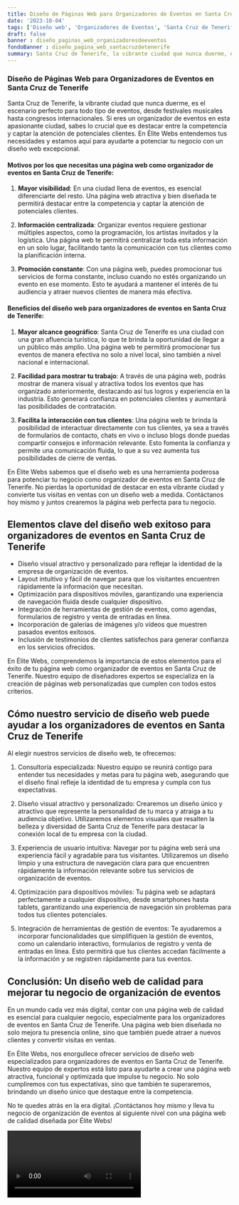 ```yaml
---
title: Diseño de Páginas Web para Organizadores de Eventos en Santa Cruz de Tenerife
date: '2023-10-04'
tags: ['Diseño web', 'Organizadores de Eventos', 'Santa Cruz de Tenerife']
draft: false
banner : diseño_paginas_web_organizadoresdeeventos
fondoBanner : diseño_pagina_web_santacruzdetenerife
summary: Santa Cruz de Tenerife, la vibrante ciudad que nunca duerme, es el escenario perfecto para todo tipo de eventos, desde festivales musicales hasta congresos internacionales. Si eres un organizador de eventos en esta apasionante ciudad, sabes lo crucial que es destacar entre la competencia y captar la atención de potenciales clientes. En Élite Webs entendemos tus necesidades y estamos aquí para ayudarte a potenciar tu negocio con un diseño web excepcional.
---
```


### Diseño de Páginas Web para Organizadores de Eventos en Santa Cruz de Tenerife

Santa Cruz de Tenerife, la vibrante ciudad que nunca duerme, es el escenario perfecto para todo tipo de eventos, desde festivales musicales hasta congresos internacionales. Si eres un organizador de eventos en esta apasionante ciudad, sabes lo crucial que es destacar entre la competencia y captar la atención de potenciales clientes. En Élite Webs entendemos tus necesidades y estamos aquí para ayudarte a potenciar tu negocio con un diseño web excepcional.

#### Motivos por los que necesitas una página web como organizador de eventos en Santa Cruz de Tenerife:

1. **Mayor visibilidad**: En una ciudad llena de eventos, es esencial diferenciarte del resto. Una página web atractiva y bien diseñada te permitirá destacar entre la competencia y captar la atención de potenciales clientes.

2. **Información centralizada**: Organizar eventos requiere gestionar múltiples aspectos, como la programación, los artistas invitados y la logística. Una página web te permitirá centralizar toda esta información en un solo lugar, facilitando tanto la comunicación con tus clientes como la planificación interna.

3. **Promoción constante**: Con una página web, puedes promocionar tus servicios de forma constante, incluso cuando no estés organizando un evento en ese momento. Esto te ayudará a mantener el interés de tu audiencia y atraer nuevos clientes de manera más efectiva.

#### Beneficios del diseño web para organizadores de eventos en Santa Cruz de Tenerife:

1. **Mayor alcance geográfico**: Santa Cruz de Tenerife es una ciudad con una gran afluencia turística, lo que te brinda la oportunidad de llegar a un público más amplio. Una página web te permitirá promocionar tus eventos de manera efectiva no solo a nivel local, sino también a nivel nacional e internacional.

2. **Facilidad para mostrar tu trabajo**: A través de una página web, podrás mostrar de manera visual y atractiva todos los eventos que has organizado anteriormente, destacando así tus logros y experiencia en la industria. Esto generará confianza en potenciales clientes y aumentará las posibilidades de contratación.

3. **Facilita la interacción con tus clientes**: Una página web te brinda la posibilidad de interactuar directamente con tus clientes, ya sea a través de formularios de contacto, chats en vivo o incluso blogs donde puedas compartir consejos e información relevante. Esto fomenta la confianza y permite una comunicación fluida, lo que a su vez aumenta tus posibilidades de cierre de ventas.

En Élite Webs sabemos que el diseño web es una herramienta poderosa para potenciar tu negocio como organizador de eventos en Santa Cruz de Tenerife. No pierdas la oportunidad de destacar en esta vibrante ciudad y convierte tus visitas en ventas con un diseño web a medida. Contáctanos hoy mismo y juntos crearemos la página web perfecta para tu negocio.

<GifSeo />

<Cta />

## Elementos clave del diseño web exitoso para organizadores de eventos en Santa Cruz de Tenerife

- Diseño visual atractivo y personalizado para reflejar la identidad de la empresa de organización de eventos.
- Layout intuitivo y fácil de navegar para que los visitantes encuentren rápidamente la información que necesitan.
- Optimización para dispositivos móviles, garantizando una experiencia de navegación fluida desde cualquier dispositivo.
- Integración de herramientas de gestión de eventos, como agendas, formularios de registro y venta de entradas en línea.
- Incorporación de galerías de imágenes y/o vídeos que muestren pasados eventos exitosos.
- Inclusión de testimonios de clientes satisfechos para generar confianza en los servicios ofrecidos.

En Élite Webs, comprendemos la importancia de estos elementos para el éxito de tu página web como organizador de eventos en Santa Cruz de Tenerife. Nuestro equipo de diseñadores expertos se especializa en la creación de páginas web personalizadas que cumplen con todos estos criterios.

## Cómo nuestro servicio de diseño web puede ayudar a los organizadores de eventos en Santa Cruz de Tenerife

Al elegir nuestros servicios de diseño web, te ofrecemos:

1. Consultoría especializada: Nuestro equipo se reunirá contigo para entender tus necesidades y metas para tu página web, asegurando que el diseño final refleje la identidad de tu empresa y cumpla con tus expectativas.

2. Diseño visual atractivo y personalizado: Crearemos un diseño único y atractivo que represente la personalidad de tu marca y atraiga a tu audiencia objetivo. Utilizaremos elementos visuales que resalten la belleza y diversidad de Santa Cruz de Tenerife para destacar la conexión local de tu empresa con la ciudad.

3. Experiencia de usuario intuitiva: Navegar por tu página web será una experiencia fácil y agradable para tus visitantes. Utilizaremos un diseño limpio y una estructura de navegación clara para que encuentren rápidamente la información relevante sobre tus servicios de organización de eventos.

4. Optimización para dispositivos móviles: Tu página web se adaptará perfectamente a cualquier dispositivo, desde smartphones hasta tablets, garantizando una experiencia de navegación sin problemas para todos tus clientes potenciales.

5. Integración de herramientas de gestión de eventos: Te ayudaremos a incorporar funcionalidades que simplifiquen la gestión de eventos, como un calendario interactivo, formularios de registro y venta de entradas en línea. Esto permitirá que tus clientes accedan fácilmente a la información y se registren rápidamente para tus eventos.

## Conclusión: Un diseño web de calidad para mejorar tu negocio de organización de eventos

En un mundo cada vez más digital, contar con una página web de calidad es esencial para cualquier negocio, especialmente para los organizadores de eventos en Santa Cruz de Tenerife. Una página web bien diseñada no solo mejora tu presencia online, sino que también puede atraer a nuevos clientes y convertir visitas en ventas.

En Élite Webs, nos enorgullece ofrecer servicios de diseño web especializados para organizadores de eventos en Santa Cruz de Tenerife. Nuestro equipo de expertos está listo para ayudarte a crear una página web atractiva, funcional y optimizada que impulse tu negocio. No solo cumpliremos con tus expectativas, sino que también te superaremos, brindando un diseño único que destaque entre la competencia.

No te quedes atrás en la era digital. ¡Contáctanos hoy mismo y lleva tu negocio de organización de eventos al siguiente nivel con una página web de calidad diseñada por Élite Webs!

<Video />

<CtaBot job='Organizadores de Eventos' city='Santa Cruz de Tenerife'/>

<Gmaps query='Santa Cruz de Tenerife+españa+maps' />